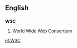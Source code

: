 ==English==
==={{initialism}}===
'''W3C'''

#[[w:World Wide Web Consortium|World Wide Web Consortium]]

[[et:W3C]]